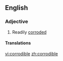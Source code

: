 ==English==

===Adjective===
{{en-adj}}

# Readily [[corrode]]d

====Translations====
{{trans-top}}
{{trans-mid}}
{{trans-bottom}}

[[vi:corrodible]]
[[zh:corrodible]]